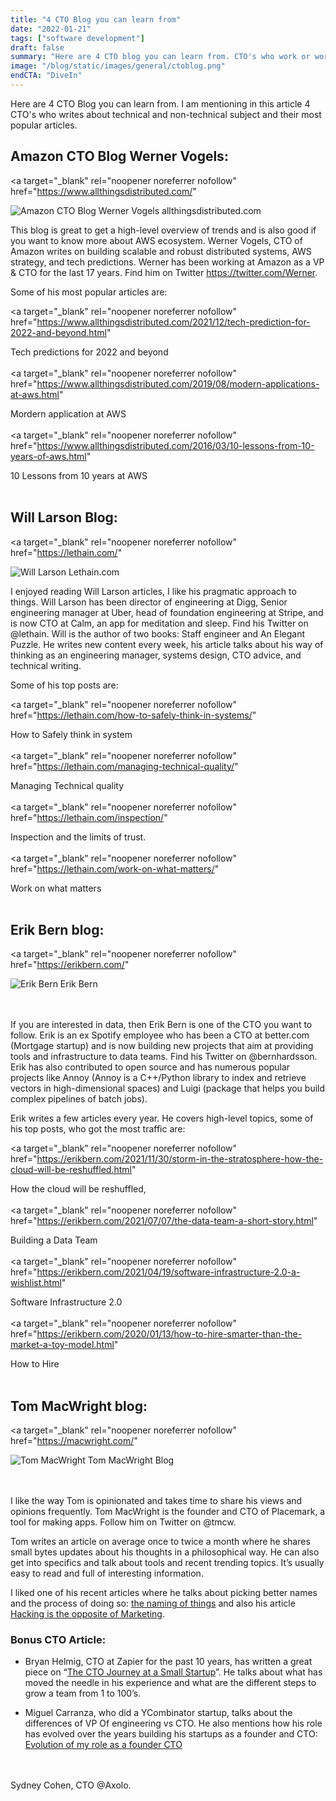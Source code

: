 ```yaml
---
title: "4 CTO Blog you can learn from"
date: "2022-01-21"
tags: ["software development"]
draft: false
summary: "Here are 4 CTO blog you can learn from. CTO's who work or worked for Amazon, Spotify, Uber, Zapier, and more..."
image: "/blog/static/images/general/ctoblog.png"
endCTA: "DiveIn"
---
```


Here are 4 CTO Blog you can learn from. I am mentioning in this article 4 CTO's who writes about technical and non-technical subject and their most popular articles.

## Amazon CTO Blog Werner Vogels:

<a
  target="_blank"
  rel="noopener noreferrer nofollow"
  href="https://www.allthingsdistributed.com/"
>
  <div
    style={{
      display: "flex",
      justifyContent: "center",
      alignItems: "center",
      flexDirection: "column",
    }}
  >
    <img
      src="/blog/static/images/cto/WernerVogelsAWS.jpeg"
      alt="Amazon CTO Blog Werner Vogels"
      style={{ width: "450px" }}
    />
    allthingsdistributed.com
  </div>
</a>

This blog is great to get a high-level overview of trends and is also good if you want to know more about AWS ecosystem.
Werner Vogels, CTO of Amazon writes on building scalable and robust distributed systems, AWS strategy, and tech predictions. Werner has been working at Amazon as a VP & CTO for the last 17 years. Find him on Twitter https://twitter.com/Werner.

Some of his most popular articles are:

<a
  target="_blank"
  rel="noopener noreferrer nofollow"
  href="https://www.allthingsdistributed.com/2021/12/tech-prediction-for-2022-and-beyond.html"
>
  Tech predictions for 2022 and beyond
</a>
<br></br>
<a
  target="_blank"
  rel="noopener noreferrer nofollow"
  href="https://www.allthingsdistributed.com/2019/08/modern-applications-at-aws.html"
>
  Mordern application at AWS
</a>
<br></br>
<a
  target="_blank"
  rel="noopener noreferrer nofollow"
  href="https://www.allthingsdistributed.com/2016/03/10-lessons-from-10-years-of-aws.html"
>
  10 Lessons from 10 years at AWS
</a>
<br></br>

## Will Larson Blog:

<a
  target="_blank"
  rel="noopener noreferrer nofollow"
  href="https://lethain.com/"
>
  <div
    style={{
      display: "flex",
      justifyContent: "center",
      alignItems: "center",
      flexDirection: "column",
    }}
  >
    <img
      src="/blog/static/images/cto/WillLarsonBlog.jpeg"
      alt="Will Larson"
      style={{ width: "350px" }}
    />
    Lethain.com
  </div>
</a>

I enjoyed reading Will Larson articles, I like his pragmatic approach to things.
Will Larson has been director of engineering at Digg, Senior engineering manager at Uber, head of foundation engineering at Stripe, and is now CTO at Calm, an app for meditation and sleep. Find his Twitter on @lethain. Will is the author of two books: Staff engineer and An Elegant Puzzle. He writes new content every week, his article talks about his way of thinking as an engineering manager, systems design, CTO advice, and technical writing.

Some of his top posts are:

<a
  target="_blank"
  rel="noopener noreferrer nofollow"
  href="https://lethain.com/how-to-safely-think-in-systems/"
>
  How to Safely think in system
</a>
<br></br>
<a
  target="_blank"
  rel="noopener noreferrer nofollow"
  href="https://lethain.com/managing-technical-quality/"
>
  Managing Technical quality
</a>
<br></br>
<a
  target="_blank"
  rel="noopener noreferrer nofollow"
  href="https://lethain.com/inspection/"
>
  Inspection and the limits of trust.
</a>
<br></br>
<a
  target="_blank"
  rel="noopener noreferrer nofollow"
  href="https://lethain.com/work-on-what-matters/"
>
  Work on what matters
</a>
<br></br>

## Erik Bern blog:

<a
  target="_blank"
  rel="noopener noreferrer nofollow"
  href="https://erikbern.com/"
>
  <div
    style={{
      display: "flex",
      justifyContent: "center",
      alignItems: "center",
      flexDirection: "column",
    }}
  >
    <img
      src="/blog/static/images/cto/ErikBernhardsson.jpeg"
      alt="Erik Bern"
      style={{ width: "350px" }}
    />
    Erik Bern
  </div>
</a>
<br></br>

If you are interested in data, then Erik Bern is one of the CTO you want to follow.
Erik is an ex Spotify employee who has been a CTO at better.com (Mortgage startup) and is now building new projects that aim at providing tools and infrastructure to data teams. Find his Twitter on @bernhardsson. Erik has also contributed to open source and has numerous popular projects like Annoy (Annoy is a C++/Python library to index and retrieve vectors in high-dimensional spaces) and Luigi (package that helps you build complex pipelines of batch jobs).

Erik writes a few articles every year. He covers high-level topics, some of his top posts, who got the most traffic are:

<a
  target="_blank"
  rel="noopener noreferrer nofollow"
  href="https://erikbern.com/2021/11/30/storm-in-the-stratosphere-how-the-cloud-will-be-reshuffled.html"
>
  How the cloud will be reshuffled,
</a>
<br></br>
<a
  target="_blank"
  rel="noopener noreferrer nofollow"
  href="https://erikbern.com/2021/07/07/the-data-team-a-short-story.html"
>
  Building a Data Team
</a>
<br></br>
<a
  target="_blank"
  rel="noopener noreferrer nofollow"
  href="https://erikbern.com/2021/04/19/software-infrastructure-2.0-a-wishlist.html"
>
  Software Infrastructure 2.0
</a>
<br></br>
<a
  target="_blank"
  rel="noopener noreferrer nofollow"
  href="https://erikbern.com/2020/01/13/how-to-hire-smarter-than-the-market-a-toy-model.html"
>
  How to Hire
</a>
<br></br>

## Tom MacWright blog:

<a
  target="_blank"
  rel="noopener noreferrer nofollow"
  href="https://macwright.com/"
>
  <div
    style={{
      display: "flex",
      justifyContent: "center",
      alignItems: "center",
      flexDirection: "column",
    }}
  >
    <img
      src="/blog/static/images/cto/TomMacWright.jpeg"
      alt="Tom MacWright"
      style={{ width: "350px" }}
    />
    Tom MacWright Blog
  </div>
</a>

<br></br>I like the way Tom is opinionated and takes time to share his views and
opinions frequently. Tom MacWright is the founder and CTO of Placemark, a tool
for making apps. Follow him on Twitter on @tmcw.

Tom writes an article on average once to twice a month where he shares small bytes updates about his thoughts in a philosophical way. He can also get into specifics and talk about tools and recent trending topics. It’s usually easy to read and full of interesting information.

I liked one of his recent articles where he talks about picking better names and the process of doing so: <a target="_blank" rel="noopener noreferrer nofollow" href="https://macwright.com/2021/02/17/the-naming-of-things.html">the naming of things</a>
and also his article <a target="_blank" rel="noopener noreferrer nofollow" href="https://macwright.com/2021/07/24/hacking-is-the-opposite-of-marketing.html">Hacking is the opposite of Marketing</a>.

### Bonus CTO Article:

- Bryan Helmig, CTO at Zapier for the past 10 years, has written a great piece on “<a target="_blank" rel="noopener noreferrer nofollow" href="https://zapier.com/engineering/startup-cto/">The CTO Journey at a Small Startup</a>”. He talks about what has moved the needle in his experience and what are the different steps to grow a team from 1 to 100’s.

- Miguel Carranza, who did a YCombinator startup, talks about the differences of VP Of engineering vs CTO. He also mentions how his role has evolved over the years building his startups as a founder and CTO: <a target="_blank" rel="noopener noreferrer nofollow" href="https://miguelcarranza.es/cto">Evolution of my role as a founder CTO</a>

<br></br>
Sydney Cohen, CTO @Axolo.
<br></br>
<br></br>

